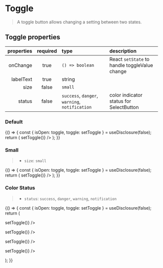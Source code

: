 
<Meta title="Forms/Toggle" component={Toggle} />

# Toggle

> A toggle button allows changing a setting between two states.

## Toggle properties

| properties | required | type                                                                                       | description                                   |
| ---------: | :------: | :----------------------------------------------------------------------------------------- | :-------------------------------------------- |
|   onChange |   true   | <code>() => boolean</code>                                                                 | React `setState` to handle toggleValue change |
|  labelText |   true   | string                                                                                     |                                               |
|       size |  false   | <code>small</code>                                                                         |                                               |
|     status |  false   | <code>success</code>, <code>danger</code>, <code>warning</code>, <code>notification</code> | color indicator status for SelectButton       |

### Default

<Canvas>
  <Story name="default">
    {() => {
      const { isOpen: toggle, toggle: setToggle } = useDisclosure(false);
      return (
        <Toggle
          labelText="Default"
          value={toggle}
          onChange={() => setToggle()}
        />
      );
    }}
  </Story>
</Canvas>

### Small

> - `size`: `small`

<Canvas>
  <Story name="small">
    {() => {
      const { isOpen: toggle, toggle: setToggle } = useDisclosure(false);
      return (
        <Toggle
          size="small"
          labelText="Small"
          name="small"
          value={toggle}
          onChange={() => setToggle()}
        />
      );
    }}
  </Story>
</Canvas>

### Color Status

> - `status`: `success`, `danger`, `warning`, `notification`

<Canvas>
  <Story name="status">
    {() => {
      const { isOpen: toggle, toggle: setToggle } = useDisclosure(false);
      return (
        <div>
          <p>
            <Toggle
              status="success"
              labelText="Success!"
              name="success"
              value={toggle}
              onChange={() => setToggle()}
            />
          </p>
          <Spacer height="1rem" />
          <p>
            <Toggle
              status="danger"
              labelText="Danger"
              name="danger"
              value={toggle}
              onChange={() => setToggle()}
            />
          </p>
          <Spacer height="1rem" />
          <p>
            <Toggle
              status="warning"
              labelText="Warning"
              name="warning"
              value={toggle}
              onChange={() => setToggle()}
            />
          </p>
          <Spacer height="1rem" />
          <p>
            <Toggle
              status="notification"
              labelText="Notification"
              name="notification"
              value={toggle}
              onChange={() => setToggle()}
            />
          </p>
        </div>
      );
    }}
  </Story>
</Canvas>
